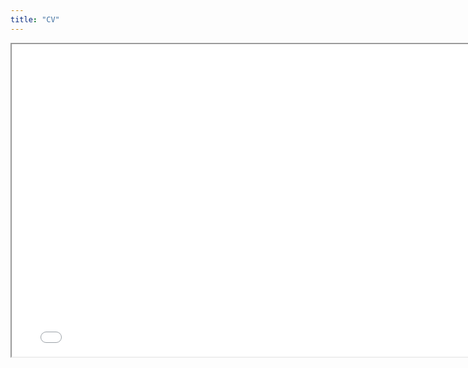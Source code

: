 ```yaml
---
title: "CV"
---
```


```{=html}
<iframe width="780" height="500" src="cv/cv_stefan_vermeent.pdf" title="CV"></iframe>
```
